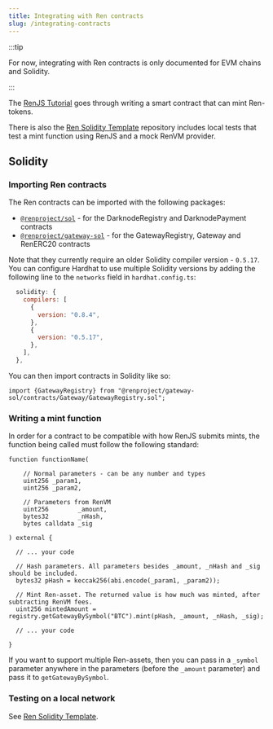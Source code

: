 ```yaml
---
title: Integrating with Ren contracts
slug: /integrating-contracts
---
```


:::tip

For now, integrating with Ren contracts is only documented for EVM chains and Solidity.

:::

The [RenJS Tutorial](/ren-js/tutorial/overview) goes through writing a smart contract that can mint Ren-tokens.

There is also the [Ren Solidity Template](https://github.com/renproject/ren-solidity-template) repository includes local tests that test a mint function using RenJS and a mock RenVM provider.

## Solidity

### Importing Ren contracts

The Ren contracts can be imported with the following packages:

- [`@renproject/sol`](https://www.npmjs.com/package/@renproject/sol) - for the DarknodeRegistry and DarknodePayment contracts
- [`@renproject/gateway-sol`](https://www.npmjs.com/package/@renproject/gateway-sol) - for the GatewayRegistry, Gateway and RenERC20 contracts

Note that they currently require an older Solidity compiler version - `0.5.17`. You can configure Hardhat to use multiple Solidity versions by adding the following line to the `networks` field in `hardhat.config.ts`:

```js
  solidity: {
    compilers: [
      {
        version: "0.8.4",
      },
      {
        version: "0.5.17",
      },
    ],
  },
```

You can then import contracts in Solidity like so:

```solidity
import {GatewayRegistry} from "@renproject/gateway-sol/contracts/Gateway/GatewayRegistry.sol";
```

### Writing a mint function

In order for a contract to be compatible with how RenJS submits mints, the function being called must follow the following standard:

```solidity
function functionName(

    // Normal parameters - can be any number and types
    uint256 _param1,
    uint256 _param2,

    // Parameters from RenVM
    uint256        _amount,
    bytes32        _nHash,
    bytes calldata _sig

) external {

  // ... your code

  // Hash parameters. All parameters besides _amount, _nHash and _sig should be included.
  bytes32 pHash = keccak256(abi.encode(_param1, _param2));

  // Mint Ren-asset. The returned value is how much was minted, after subtracting RenVM fees.
  uint256 mintedAmount = registry.getGatewayBySymbol("BTC").mint(pHash, _amount, _nHash, _sig);

  // ... your code

}
```

If you want to support multiple Ren-assets, then you can pass in a `_symbol` parameter anywhere in the parameters (before the `_amount` parameter) and pass it to `getGatewayBySymbol`.

### Testing on a local network

See [Ren Solidity Template](https://github.com/renproject/ren-solidity-template).
